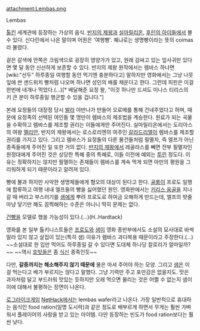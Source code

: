 attachment:Lembas.png

Lembas

[[톨킨]] 세계관에 등장하는 가상의 음식. [[반지의 제왕]]과 [[실마릴리온]], [[후린의 아이들]]에서 볼 수 있다. 신다린에서 나온 말이며 어원은 '여행빵'. 퀘냐로는 생명빵이라는 뜻의 coimas라 불렸다.

겉은 갈색에 안쪽은 크림색으로 굉장히 영양가가 있고, 원래 감싸고 있는 잎사귀만 있다면 몇 달 동안 신선하게 보존할 수 있다. 반지의 제왕 원작에서는 렘바스 하나면 [wiki:"선두" 하루종일 여행할 동안 먹기엔 충분하다고] 말하지만 영화에서는 그냥 나뭇잎에 싼 샌드위치 빵처럼 나오며 하나면 성인의 배를 채운다고 한다. 그런데 피핀은 이걸 한번에 네개나 먹었다.(...)[* 배달해준 요정 왈, "이것 하나만 드셔도 미나스 티리스의 키 큰 분이 하루종일 행군할 수 있을 겁니다."]

본래 요정들의 대장정 당시 [[발라]] 야반나가 만들어 오로메를 통해 건네주었다고 하며, 때문에 요정족의 선택된 여인들 몇 명만이 렘바스의 제조법을 계승한다. 원료가 되는 곡물을 수확하고 렘바스를 제조할 권리는 이들에게만 주어진다. 실마릴리온에서는 도리아스의 여왕 [[멜리안]], 반지의 제왕에서는 로스로리엔의 여주인 [[갈라드리엘]]이 렘바스를 제조할 권리를 가지고 있다. 그리고 렘바스가 요정들의 다른 물건들처럼 필멸자, 즉 엘프가 아닌 종족들에게 주어진 일 또한 거의 없다. [[반지의 제왕]]에서 레골라스를 빼면 전부 필멸자인 원정대에게 주어진 것은 상당한 특혜 중의 특혜로, 이들 이전에 예외는 [[투린]] 정도다. 이유는 정확하지는 않지만 필멸하는 존재들이 렘바스를 계속 먹게 되면 아만의 평원을 그리워하게 되기 때문이라고 알려져 있다.

빵에 불과 하지만 사악한 생명체들에게 혐오의 대상이 된다고 한다. [[골룸]]이 프로도 일행에 합류하고 여행 내내 엘프들의 빵을 싫어했던 원인. 영화판에서는 [[키리스 웅골]]을 지나갈 때 버리고 부스러기를 [[샘]]에게 뿌려 프로도로 하여금 오해하게 만드는데, 엘프의 밧줄마냥 닿기만 해도 끔찍해하는 수준은 아니니 딱히 문제는 없다.

[[건빵]]을 모델로 했을 가능성이 있다.(...)(H..Hardtack)

영화를 본 일부 톨키니스트들은 [[프로도]]와 [[샘]]이 영화 종반부에서도 소설의 묘사대로 바싹 말라 있지 않고 살집이 있는(특히 샘) 이유가 렘바스 과다복용 때문이라고 주장한다.(...) ~~소설대로 한 입만 먹어도 하루종일 갈 수 있다면 도대체 하나당 칼로리가 얼마일까?~~ ~~역시 [[호빗]]들은 좀 [[식신]] 종족인듯~~

다만, '''갈증까지는 해소해주지 않기 때문에''' 물은 마셔 주어야 하는 모양. 그리고 [[샘]]은 이걸 먹는다고 배가 부르지는 않다고 말했다. 그냥 기력만 주고 포만감은 없을지도. 맛은 과자처럼 달고 부드러워 맛있는 듯하지만 오래 먹으면 물리는 것은 어쩔 수 없는지 샘이 이에 대해서 불평하는 장면이 나온다.


[[로그라이크]]게임 [[NetHack]]에서는 lembas wafer라고 나온다. 가장 일반적으로 휴대하는 음식인 food ration(일명 도시락)과 같은 정도로 배부르게 하면서 무게는 훨씬 가벼워서 플레이어의 사랑을 받고 있는 아이템. 다만 등장하는 빈도가 food ration보다는 훨씬 낮다.
